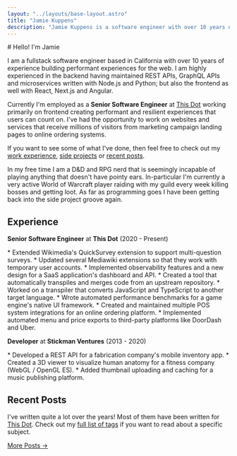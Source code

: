 ```yaml
---
layout: "../layouts/base-layout.astro"
title: "Jamie Kuppens"
description: "Jamie Kuppens is a software engineer with over 10 years of experience building for the web."
---
```



<div class="slide-up">
  # Hello! I'm Jamie

  I am a fullstack software engineer based in California with over 10 years of experience building
  performant experiences for the web. I am highly experienced in the backend having maintained REST
  APIs, GraphQL APIs and microservices written with Node.js and Python; but also the frontend as well
  with React, Next.js and Angular.

  Currently I'm employed as a **Senior Software Engineer** at <a href="https://www.thisdot.co" target="_blank" rel="noopener">This Dot</a>
  working primarily on frontend creating performant and resilient experiences that users can count on.
  I've had the opportunity to work on websites and services that receive millions of visitors from
  marketing campaign landing pages to online ordering systems.

  If you want to see some of what I've done, then feel free to check out my [work
  experience](#experience), [side projects](/projects) or [recent posts](#recent-posts).

  In my free time I am a D&D and RPG nerd that is seemingly incapable of playing anything that doesn't
  have pointy ears. In-particular I'm currently a very active World of Warcraft player raiding with my
  guild every week killing bosses and getting loot. As far as programming goes I have been getting
  back into the side project groove again.

  ## Experience

  **Senior Software Engineer** at **This Dot** (2020 - Present)

  <div class="text-gray-400">
    * Extended <span class="text-white">Wikimedia's QuickSurvey</span> extension to support multi-question surveys.
    * Updated several <span class="text-white">Mediawiki</span> extensions so that they work with temporary user accounts.
    * Implemented observability features and a new design for a <span class="text-white">SaaS application's dashboard</span> and API.
    * Created a tool that automatically transpiles and merges code from an upstream repository.
    * Worked on a transpiler that converts <span class="text-white">JavaScript</span> and <span class="text-white">TypeScript</span> to another target language.
    * Wrote automated performance benchmarks for a game engine's native UI framework.
    * Created and maintained multiple POS system integrations for an online ordering platform.
    * Implemented automated menu and price exports to third-party platforms like <span class="text-white">DoorDash</span> and <span class="text-white">Uber</span>.
  </div>

  **Developer** at **Stickman Ventures** (2013 - 2020)

  <div class="text-gray-400">
    * Developed a <span class="text-white">REST API</span> for a fabrication company's mobile inventory app.
    * Created a 3D viewer to visualize human anatomy for a fitness company <span class="text-white">(WebGL / OpenGL ES)</span>.
    * Added thumbnail uploading and caching for a music publishing platform.
  </div>

  ## Recent Posts

  I've written quite a lot over the years! Most of them have been written for <a href="https://www.thisdot.co" target="_blank" rel="noopener">This Dot</a>.
  Check out my [full list of tags](/tags) if you want to read about a specific subject.

  <PostList limit="6" />

  <a href="/posts">
    <p class="mb-0 text-right">More Posts →</p>
  </a>
</div>
